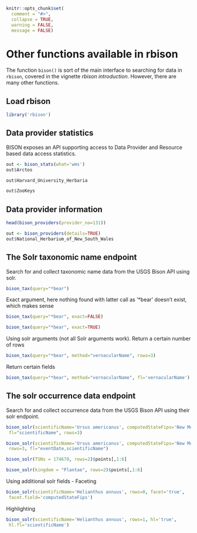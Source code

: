 <!--
%\VignetteEngine{knitr}
%\VignetteIndexEntry{Other functions}
%\VignetteEncoding{UTF-8}
-->

```r
knitr::opts_chunk$set(
  comment = "#>", 
  collapse = TRUE, 
  warning = FALSE, 
  message = FALSE)
```

Other functions available in rbison
======

The function `bison()` is sort of the main interface to searching for data in `rbison`, covered in the vignette _rbison introduction_. However, there are many other functions.


## Load rbison

```r
library('rbison')
```

## Data provider statistics

BISON exposes an API supporting access to Data Provider and Resource based data access statistics.

```r
out <- bison_stats(what='wms')
out$Arctos
```

```r
out$Harvard_University_Herbaria
```

```r
out$ZooKeys
```

## Data provider information

```r
head(bison_providers(provider_no=131))
```

```r
out <- bison_providers(details=TRUE)
out$National_Herbarium_of_New_South_Wales
```

## The Solr taxonomic name endpoint

Search for and collect taxonomic name data from the USGS Bison API using solr.

```r
bison_tax(query="*bear")
```

Exact argument, here nothing found with latter call as '*bear' doesn't exist, which makes sense

```r
bison_tax(query="*bear", exact=FALSE)
```

```r
bison_tax(query="*bear", exact=TRUE)
```

Using solr arguments (not all Solr arguments work). Return a certain number of rows

```r
bison_tax(query="*bear", method="vernacularName", rows=3)
```

Return certain fields

```r
bison_tax(query="*bear", method="vernacularName", fl='vernacularName')
```

## The solr occurrence data endpoint

Search for and collect occurrence data from the USGS Bison API using their solr endpoint.

```r
bison_solr(scientificName='Ursus americanus', computedStateFips='New Mexico',
 fl="scientificName", rows=3)
```

```r
bison_solr(scientificName='Ursus americanus', computedStateFips='New Mexico',
 rows=3, fl="eventDate,scientificName")
```

```r
bison_solr(TSNs = 174670, rows=2)$points[,1:6]
```

```r
bison_solr(kingdom = "Plantae", rows=2)$points[,1:6]
```

Using additional solr fields - Faceting

```r
bison_solr(scientificName='Helianthus annuus', rows=0, facet='true',
 facet.field='computedStateFips')
```

Highlighting

```r
bison_solr(scientificName='Helianthus annuus', rows=1, hl='true',
 hl.fl='scientificName')
```
